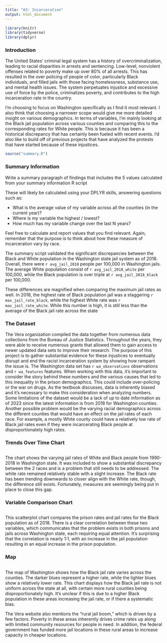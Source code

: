 ```yaml
---
title: "A3: Incarceration"
output: html_document
---
```


```r
library(knitr)
library(tidyverse)
library(dplyr)
```

### Introduction

The United States' criminal legal system has a history of overcriminalization, leading to racial disparities in arrests and sentencing. Low-level, nonviolent offenses related to poverty make up over 80% of all arrests. This has resulted in the over policing of people of color, particularly Black individuals, and filled jails with those facing homelessness, substance use, and mental health issues. The system perpetuates injustice and excessive use of force by the police, criminalizes poverty, and contributes to the high incarceration rate in the country.

I'm choosing to focus on Washington specifically as I find it most relevant. I also think that choosing a narrower scope would give me more detailed insight on various demographics. In terms of variables, I'm mainly looking at the Black jail population across various counties and comparing this to the corresponding rates for White people. This is because it has been a historical discrepancy that has certainly been fueled with recent events. I'd also like to build off of previous projects that have analyzed the protests that have started because of these injustices. 

```r
source("summary.R")
```

### Summary Information

Write a summary paragraph of findings that includes the 5 values calculated from your summary information R script

These will likely be calculated using your DPLYR skills, answering questions such as:

- What is the average value of my variable across all the counties (in the current year)?
- Where is my variable the highest / lowest?
- How much has my variable change over the last N years?

Feel free to calculate and report values that you find relevant. Again, remember that the purpose is to think about how these measure of incarceration vary by race.

The summary script validated the significant discrepancies between the Black and White population in the Washington state jail system as of 2018. Overall, there were `r avg_jail_2018` people per 100,000 in Washington jails. The average White population consist of `r avg_jail_2018_white` per 100,000, while the Black population is over triple at `r avg_jail_2018_black` per 100,000. 

These differences are magnified when comparing the maximum jail rates as well. In 2018, the highest rate of Black population jail was a staggering `r max_jail_rate_black`, while the highest White rate was `r max_jail_rate_white`. While this number is high, it is still less than the average of the Black jail rate across the state


### The Dataset


The Vera organization compiled the data together from numerous data collections from the Bureau of Justice Statistics. Throughout the years, they were able to receive numerous grants that allowed them to gain access to newer updated data sets to improve their research. The purpose of this project is to gather substantial evidence for these injustices to eventually disrupt and end the racist incarceration system by showing how rampant the issue is. The Washington data set has `r wa_observations` observations and `r wa_features` features. When working with this data, it's important to consider the story behind these numbers and the various causes that led to this inequality in the prison demographics. This could include over-policing or the war on drugs. As the textbook discusses, data is inherently biased and it's necessary to make this consideration when analyzing numbers. Some limitations of the dataset would be a lack of up to date information as of 2023 since the latest information is from 2018 for Washington counties. Another possible problem would be the varying racial demographics across the different counties that would have an effect on the jail rates of each race. For example, a mostly White county could have a relatively low rate of Black jail rates even if they were incarcerating Black people at disproportionately high rates. 

### Trends Over Time Chart

```r
```

The chart shows the varying jail rates of White and Black people from 1990-2018 in Washington state. It was included to show a substantial discrepancy between the 2 races and is a problem that still needs to be addressed. The white rate remained relatively stable with a slight increase. The Black rate has been trending downwards to closer align with the White rate, though, the difference still exists. Fortunately, measures are seemingly being put in place to close this gap. 

### Variable Comparison Chart

```r
```

This scatterplot chart compares the prison rates and jail rates for the Black population as of 2018. There is a clear correlation between these two variables, which communicates that the problem exists in both prisons and jails across Washington state, each requiring equal attention. It's surprising that the correlation is nearly 1:1, with an increase in the jail population resulting in an equal increase in the prison population. 

### Map

```r
```

The map of Washington shows how the Black jail rate varies across the counties. The darker blues represent a higher rate, while the lighter blues show a relatively lower rate. This chart displays how the Black jail rate is not uniform across the state at all, with certain more rural counties being disproportionately high. It's unclear if this is due to a higher Black population in these areas increasing the jail rate, or if there a systematic bias. 

The Vera website also mentions the "rural jail boom," which is driven by a few factors. Poverty in these areas inherently drives crime rates up along with limited community resources for people in need. In addition, the federal government has funded more jail locations in these rural areas to increase capacity in cheaper locations. 